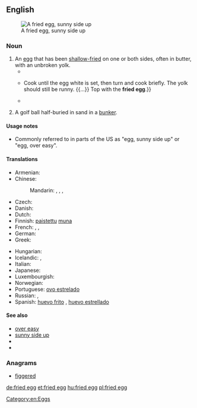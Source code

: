 ==English==
[[Image:Fried egg, sunny side up.jpg|thumb|A fried egg, sunny side up]]

===Noun===
{{en-noun|head=[[fried]] [[egg]]}}

# An [[egg]] that has been [[shallow-fry|shallow-fried]] on one or both sides, often in butter, with an unbroken yolk.
#* {{quote-news|year=1997|date=03/20|title=EGGS a dozen ways|author=Kristin Eddy|work=Atlanta Journal Constitution|passage=It's difficult to have a perfectly cooked, cooked-through '''fried egg''' because, by the time the yolk has coagulated, or set, the white is overcooked. You'll usually have to settle for either a runny yolk or a tough white.}}
#* {{quote-news|year=1997|date=04/16|title=FLEETING PLEASURES; The first blush of spring's harvest|author=JANET FLETCHER|work=San Francisco Chronicle|passage=Carefully break the egg into a bowl, {{...}} Cook until the egg white is set, then turn and cook briefly. The yolk should still be runny. {{...}} Top with the '''fried egg'''.}}
#* {{quote-journal|year=2004|date=Autumn|volume=57, Iss. 3|page=440|title=Pneumonia|author=Julie Keith|journal=The Hudson Review|passage="Your dad said you should have a '''fried egg'''. He's gone to work awhile back. You want one or two?" I hesitated, and she must have caught a look of distaste on my face, for she added amiably, "Or you like scrambled better?"}}
# {{context|golf|slang|lang=en}} A golf ball half-buried in sand in a [[bunker]].

====Usage notes====
* Commonly referred to in parts of the US as "egg, sunny side up" or "egg, over easy".

====Translations====
{{trans-top|egg that has been shallow fried}}
* Armenian: {{t-|hy|ձվածեղ|tr=jvaçeġ}}
* Chinese:
*: Mandarin: {{qualifier|chicken egg}} {{t|cmn|煎雞蛋|sc=Hani}}, {{t|cmn|煎鸡蛋|tr=jiān jīdàn|sc=Hani}}, {{qualifier|any egg}} {{t|cmn|煎蛋|tr=jiāndàn|sc=Hani}}, {{t|cmn|荷包蛋|tr=hébāodàn|sc=Hans}}
* Czech: {{t+|cs|volské oko|n}}
* Danish: {{t-|da|spejlæg|n}}
* Dutch: {{t-|nl|spiegelei|n}}
* Finnish: [[paistaa|paistettu]] [[muna]]
* French: {{t+|fr|œuf au plat|m}}, {{t+|fr|œuf sur le plat|m}}, {{t-|fr|œuf miroir|m}}
* German: {{t+|de|Spiegelei|n}} {{qualifier|sunny side up}}
* Greek: {{t-|el|τηγανητό αβγό|n|tr=tiganitó avgó}}
{{trans-mid}}
* Hungarian: {{t+|hu|tükörtojás}}
* Icelandic: {{t-|is|spælegg|n}}, {{t-|is|steikt egg|n}}
* Italian: {{t-|it|uovo al tegamino|m}}
* Japanese: {{t-|ja|目玉焼き|tr=めだまやき, medamayaki|sc=Jpan}}
* Luxembourgish: {{t-|lb|Spigelee|n}}
* Norwegian: {{t-|no|speilegg|n}}
* Portuguese: {{qualifier|Portugal}} [[ovo estrelado]] {{m}}
* Russian: {{t-|ru|яичница-глазунья|f|tr=jaíšnica-glazúnʹja}} {{qualifier|sunny side up}}, {{t+|ru|яичница|f|tr=jaíšnica|sc=Cyrl}} {{qualifier|"[[ч]]" ("č") is pronounced as "[[ш]]" ("š") here}}
* Spanish: [[huevo frito]] {{m}}, [[huevo estrellado]] {{m}}
{{trans-bottom}}

====See also====
* [[over easy]]
* [[sunny side up]]
* {{pedialite}}
* {{commonslite}}

===Anagrams===
* [[figgered#English|figgered]]

[[Category:en:Eggs]]

[[de:fried egg]]
[[et:fried egg]]
[[hu:fried egg]]
[[pl:fried egg]]